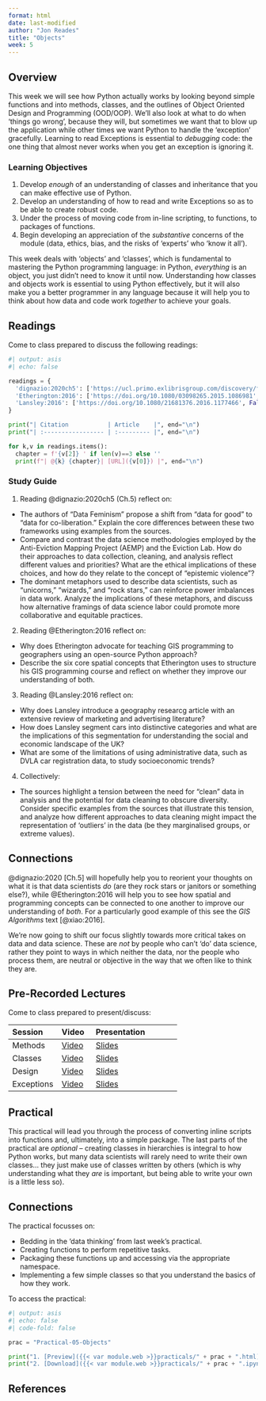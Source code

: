 ```yaml
---
format: html
date: last-modified
author: "Jon Reades"
title: "Objects"
week: 5
---
```


## Overview

This week we will see how Python actually works by looking beyond simple functions and into methods, classes, and the outlines of Object Oriented Design and Programming (OOD/OOP). We'll also look at what to do when 'things go wrong', because they will, but sometimes we want that to blow up the application while other times we want Python to handle the 'exception' gracefully. Learning to read Exceptions is essential to *debugging* code: the one thing that almost never works when you get an exception is ignoring it.

::: {.callout-important}
### Learning Objectives

1. Develop *enough* of an understanding of classes and inheritance that you can make effective use of Python.
2. Develop an understanding of how to read and write Exceptions so as to be able to create robust code.
3. Under the process of moving code from in-line scripting, to functions, to packages of functions.
4. Begin developing an appreciation of the *substantive* concerns of the module (data, ethics, bias, and the risks of 'experts' who 'know it all').
::: 

This week deals with 'objects' and 'classes', which is fundamental to mastering the Python programming language: in Python, *everything* is an object, you just didn't need to know it until now. Understanding how classes and objects work is essential to using Python effectively, but it will also make you a better programmer in any language because it will help you to think about how data and code work _together_ to achieve your goals. 

## Readings

Come to class prepared to discuss the following readings:

```python
#| output: asis
#| echo: false

readings = {
  'dignazio:2020ch5': ['https://ucl.primo.exlibrisgroup.com/discovery/fulldisplay?docid=alma9931206723604761&context=L&vid=44UCL_INST:UCL_VU2&lang=en&search_scope=UCLLibraryCatalogue&adaptor=Local%20Search%20Engine&isFrbr=true&tab=UCLLibraryCatalogue&query=any,contains,D%5C%27Ignazio%20Data%20Feminism&sortby=date_d&facet=frbrgroupid,include,9041340239229546206&offset=0', True, 'Ch.5'],
  'Etherington:2016': ['https://doi.org/10.1080/03098265.2015.1086981', True],
  'Lansley:2016': ['https://doi.org/10.1080/21681376.2016.1177466', False],
}

print("| Citation           | Article    |", end="\n")
print("| :----------------- | :--------- |", end="\n")

for k,v in readings.items():
  chapter = f'{v[2]} ' if len(v)==3 else ''
  print(f"| @{k} {chapter}| [URL]({v[0]}) |", end="\n")

```

### Study Guide

1. Reading @dignazio:2020ch5 (Ch.5) reflect on:
  - The authors of "Data Feminism" propose a shift from "data for good" to "data for co-liberation." Explain the core differences between these two frameworks using examples from the sources.
  - Compare and contrast the data science methodologies employed by the Anti-Eviction Mapping Project (AEMP) and the Eviction Lab. How do their approaches to data collection, cleaning, and analysis reflect different values and priorities? What are the ethical implications of these choices, and how do they relate to the concept of "epistemic violence"?
  - The dominant metaphors used to describe data scientists, such as "unicorns," "wizards," and "rock stars," can reinforce power imbalances in data work. Analyze the implications of these metaphors, and discuss how alternative framings of data science labor could promote more collaborative and equitable practices. 
2. Reading @Etherington:2016 reflect on:
  - Why does Etherington advocate for teaching GIS programming to geographers using an open-source Python approach?
  - Describe the six core spatial concepts that Etherington uses to structure his GIS programming course and reflect on whether they improve our understanding of both.
3. Reading @Lansley:2016 reflect on:
  - Why does Lansley introduce a geography researcg article with an extensive review of marketing and advertising literature? 
  - How does Lansley segment cars into distinctive categories and what are the implications of this segmentation for understanding the social and economic landscape of the UK?
  - What are some of the limitations of using administrative data, such as DVLA car registration data, to study socioeconomic trends?
4. Collectively:
  - The sources highlight a tension between the need for "clean" data in analysis and the potential for data cleaning to obscure diversity. Consider specific examples from the sources that illustrate this tension, and analyze how different approaches to data cleaning might impact the representation of 'outliers' in the data (be they marginalised groups, or extreme values).

::: {.callout-tip}
## Connections

@dignazio:2020 [Ch.5] will hopefully help you to reorient your thoughts on what it is that data scientists *do* (are they rock stars or janitors or something else?), while @Etherington:2016 will help you to see how spatial and programming concepts can be connected to one another to improve our understanding of *both*. For a particularly good example of this see the *GIS Algorithms* text [@xiao:2016]. 

:::

We're now going to shift our focus slightly towards more critical takes on data and data science. These are *not* by people who can't 'do' data science, rather they point to ways in which neither the data, nor the people who process them, are neutral or objective in the way that we often like to think they are.

## Pre-Recorded Lectures

Come to class prepared to present/discuss:

| Session | Video | Presentation | 
| :------ | :---- | :----------- | 
| Methods | [Video]({{< var vids.methods >}}) | [Slides](../lectures/{{< meta week >}}.1-Methods.qmd) | 
| Classes | [Video]({{< var vids.classes >}}) | [Slides](../lectures/{{< meta week >}}.2-Classes.qmd) | 
| Design | [Video]({{< var vids.design >}}) | [Slides](../lectures/{{< meta week >}}.3-Design.qmd) | 
| Exceptions | [Video]({{< var vids.exceptions >}}) | [Slides](../lectures/{{< meta week >}}.4-Errors.qmd) | 

## Practical

:::{.callout-warning}

This practical will lead you through the process of converting inline scripts into functions and, ultimately, into a simple package. The last parts of the practical are *optional* -- creating classes in hierarchies is integral to how Python works, but many data scientists will rarely need to write their own classes... they just make use of classes written by others (which is why understanding what they *are* is important, but being able to write your own is a little less so).

::: 

::: {.callout-tip}
## Connections

The practical focusses on:

- Bedding in the 'data thinking' from last week's practical.
- Creating functions to perform repetitive tasks.
- Packaging these functions up and accessing via the appropriate namespace.
- Implementing a few simple classes so that you understand the basics of how they work.
:::

To access the practical:

```python
#| output: asis
#| echo: false
#| code-fold: false

prac = "Practical-05-Objects"

print("1. [Preview]({{< var module.web >}}practicals/" + prac + ".html)")
print("2. [Download]({{< var module.web >}}practicals/" + prac + ".ipynb)")

```

## References
